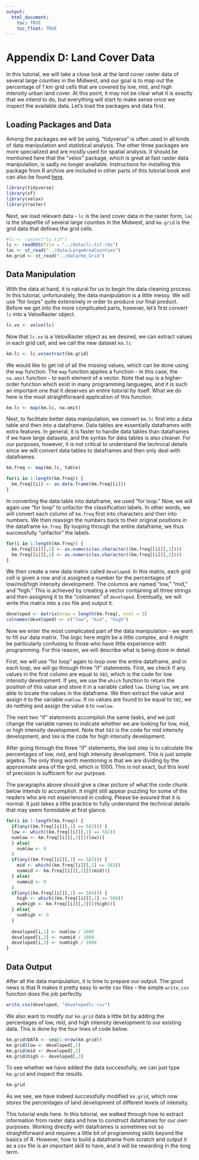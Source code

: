 ```yaml
---
output: 
  html_document:
    toc: TRUE
    toc_float: TRUE
---
```

# Appendix D: Land Cover Data {-}

In this tutorial, we will take a close look at the land cover raster data of several large counties in the Midwest, and our goal is to map out the percentage of 1 km grid cells that are covered by low, mid, and high intensity urban land cover. At this point, it may not be clear what it is exactly that we intend to do, but everything will start to make sense once we inspect the available data. Let's load the packages and data first. 

## Loading Packages and Data

Among the packages we will be using, "tidyverse" is often used in all kinds of data manipulation and statistical analysis. The other three packages are more specialized and are mostly used for spatial analysis. It should be mentioned here that the "velox" package, which is great at fast raster data manipulation, is sadly no longer available. Instructions for installing this package from R archive are included in other parts of this tutorial book and can also be found [here](https://support.rstudio.com/hc/en-us/articles/219949047-Installing-older-versions-of-packages).

```r
library(tidyverse)
library(sf)
library(velox)
library(raster)
```

Next, we load relevant data - `lc` is the land cover data in the raster form, `lac` is the shapefile of several large counties in the Midwest, and `km.grid` is the grid data that defines the grid cells. 

```r
#lc <- raster("lc.tif")
lc <- readRDS(file = "../data/lc.tif.rds")
lac <- st_read("../data/LargeAreaCounties")
km.grid <- st_read("../data/Km_Grid")
```

## Data Manipulation

With the data at hand, it is natural for us to begin the data cleaning process. In this tutorial, unfortunately, the data manipulation is a little messy. We will use "for loops" quite extensively in order to produce our final product. Before we get into the more complicated parts, however, let's first convert `lc` into a VeloxRaster object. 

```r
lc.vx <- velox(lc)
```

Now that `lc.vx` is a VeloxRaster object as we desired, we can extract values in each grid cell, and we call the new dataset `km.lc`

```r
km.lc <- lc.vx$extract(km.grid)
```

We would like to get rid of all the missing values, which can be done using the `map` function. The `map` function applies a function - in this case, the `na.omit` function - to each element of a vector. Note that `map` is a higher-order function which exist in many programming languages, and it is such an important one that it deserves an entire tutorial by itself. What we do here is the most straightforward application of this function.

```r
km.lc <- map(km.lc, na.omit)
```

Next, to facilitate better data manipulation, we convert `km.lc` first into a data table and then into a dataframe. Data tables are essentially dataframes with extra features. In general, it is faster to handle data tables than dataframes if we have large datasets, and the syntax for data tables is also cleaner. For our purposes, however, it is not critical to understand the technical details since we will convert data tables to dataframes and then only deal with dataframes. 

```r
km.freq <- map(km.lc, table)

for(i in 1:length(km.freq)) {
  km.freq[[i]] <- as.data.frame(km.freq[[i]])
}
```

In converting the data table into dataframe, we used "for loop." Now, we will again use "for loop" to unfactor the classification labels. In other words, we will convert each column of `km.freq` first into characters and then into numbers. We then reassign the numbers back to their original positions in the dataframe `km.freq`. By looping through the entire dataframe, we thus successfully "unfactor" the labels. 

```r
for(i in 1:length(km.freq)) {
  km.freq[[i]][,1] <- as.numeric(as.character((km.freq[[i]][,1])))
  km.freq[[i]][,2] <- as.numeric(as.character((km.freq[[i]][,2])))
}
```

We then create a new data matrix called `developed`. In this matrix, each grid cell is given a row and is assigned a number for the percentages of low/mid/high intensity development. The columns are named "low," "mid," and "high." This is achieved by creating a vector containing all three strings and then assigning it to the "colnames" of `developed`. Eventually, we will write this matrix into a csv file and output it. 

```r
developed <- matrix(nrow = length(km.freq), ncol = 3)
colnames(developed) <- c("low", "mid", "high")
```

Now we enter the most complicated part of the data manipulation - we want to fill our data matrix. The logic here might be a little complex, and it might be particularly confusing to those who have little experience with programming. For this reason, we will describe what is being done in detail. 

First, we will use "for loop" again to loop over the entire dataframe, and in each loop, we will go through three "if" statements. First, we check if any values in the first column are equal to `582`, which is the code for low intensity development. If yes, we use the `which` function to return the position of this value and store it in a variable called `low`. Using `low`, we are able to locate the values in the dataframe. We then extract the value and assign it to the variable `numlow`. If no values are found to be equal to `582`, we do nothing and assign the value `0` to `numlow`. 

The next two "if" statements accomplish the same tasks, and we just change the variable names to indicate whether we are looking for low, mid, or high intensity development. Note that `583` is the code for mid intensity development, and `584` is the code for high intensity development.

After going through the three "if" statements, the last step is to calculate the percentages of low, mid, and high intensity development. This is just simple algebra. The only thing worth mentioning is that we are dividing by the approximate area of the grid, which is 1000. This is not exact, but this level of precision is sufficient for our purpose. 

The paragraphs above should give a clear picture of what the code chunk below intends to accomplish. It might still appear puzzling for some of the readers who are not experienced in coding. Please be assured that it is normal. It just takes a little practice to fully understand the technical details that may seem formidable at first glance. 

```r
for(i in 1:length(km.freq)) {
  if(any((km.freq[[i]][,1] == 582))) {
  low <- which((km.freq[[i]][,1] == 582))
  numlow <- km.freq[[i]][,2][((low))]
  } else(
    numlow <- 0
  )
  if(any((km.freq[[i]][,1] == 583))) {
    mid <- which((km.freq[[i]][,1] == 583))
    nummid <- km.freq[[i]][,2][((mid))]
  } else(
    nummid <- 0
  )
  if(any((km.freq[[i]][,1] == 584))) {
    high <- which((km.freq[[i]][,1] == 584))
    numhigh <- km.freq[[i]][,2][((high))]
  } else{
    numhigh <- 0
  }
  
  developed[i,1] <- numlow / 1000 
  developed[i,2] <- nummid / 1000
  developed[i,3] <- numhigh / 1000
}
```

## Data Output

After all the data manipulation, it is time to prepare our output. The good news is that R makes it pretty easy to write csv files - the simple `write.csv` function does the job perfectly.

```r
write.csv(developed, "developedlc.csv") 
```

We also want to modify our `km.grid` data a little bit by adding the percentages of low, mid, and high intensity development to our existing data. This is done by the four lines of code below.

```r
km.grid$DATA <- seq(1:nrow(km.grid))
km.grid$low <- developed[,1]
km.grid$mid <- developed[,2]
km.grid$high <- developed[,3]
```

To see whether we have added the data successfully, we can just type `km.grid` and inspect the results. 

```r
km.grid
```

As we see, we have indeed successfully modified `km.grid`, which now stores the percentages of land development of different levels of intensity. 

This tutorial ends here. In this tutorial, we walked through how to extract information from raster data and how to construct dataframes for our own purposes. Working directly with dataframes is sometimes not so straightforward and requires a little bit of programming skills beyond the basics of R. However, how to build a dataframe from scratch and output it as a csv file is an important skill to have, and it will be rewarding in the long term. 


















